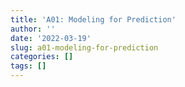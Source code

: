 ```yaml
---
title: 'A01: Modeling for Prediction'
author: ''
date: '2022-03-19'
slug: a01-modeling-for-prediction
categories: []
tags: []
---
```

